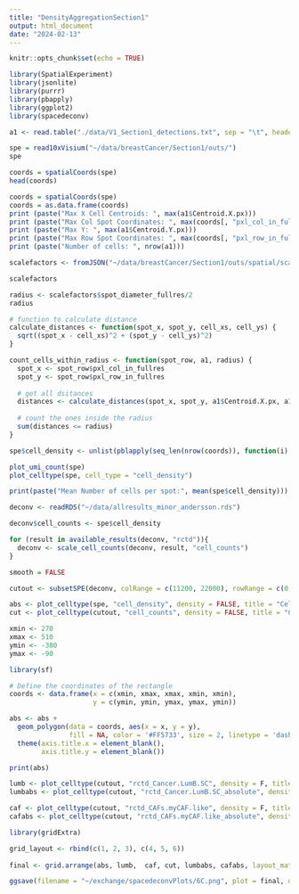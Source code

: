 ```yaml
---
title: "DensityAggregationSection1"
output: html_document
date: "2024-02-13"
---
```


```r
knitr::opts_chunk$set(echo = TRUE)
```


```r
library(SpatialExperiment)
library(jsonlite)
library(purrr)
library(pbapply)
library(ggplot2)
library(spacedeconv)
```

```r
a1 <- read.table("./data/V1_Section1_detections.txt", sep = "\t", header = T)
```

```r
spe = read10xVisium("~/data/breastCancer/Section1/outs/")
spe
```

```r
coords = spatialCoords(spe)
head(coords)
```

```r
coords = spatialCoords(spe)
coords = as.data.frame(coords)
print (paste("Max X Cell Centroids: ", max(a1$Centroid.X.px)))
print (paste("Max Col Spot Coordinates: ", max(coords[, "pxl_col_in_fullres"])))
print (paste("Max Y: ", max(a1$Centroid.Y.px)))
print (paste("Max Row Spot Coordinates: ", max(coords[, "pxl_row_in_fullres"])))
print (paste("Number of cells: ", nrow(a1)))
```

```r
scalefactors <- fromJSON("~/data/breastCancer/Section1/outs/spatial/scalefactors_json.json")

scalefactors
```

```r
radius <- scalefactors$spot_diameter_fullres/2
radius
```

```r
# function to calculate distance
calculate_distances <- function(spot_x, spot_y, cell_xs, cell_ys) {
  sqrt((spot_x - cell_xs)^2 + (spot_y - cell_ys)^2)
}

count_cells_within_radius <- function(spot_row, a1, radius) {
  spot_x <- spot_row$pxl_col_in_fullres 
  spot_y <- spot_row$pxl_row_in_fullres 
  
  # get all dsitances
  distances <- calculate_distances(spot_x, spot_y, a1$Centroid.X.px, a1$Centroid.Y.px)
  
  # count the ones inside the radius
  sum(distances <= radius)
}

```

```r
spe$cell_density <- unlist(pblapply(seq_len(nrow(coords)), function(i) count_cells_within_radius(coords[i, ], a1, radius), cl = 1))
```
```r
plot_umi_count(spe)
plot_celltype(spe, cell_type = "cell_density")
```
```r
print(paste("Mean Number of cells per spot:", mean(spe$cell_density)))
```


```r
deconv <- readRDS("~/data/allresults_minor_andersson.rds")
```

```r
deconv$cell_counts <- spe$cell_density
```

```r
for (result in available_results(deconv, "rctd")){
  deconv <- scale_cell_counts(deconv, result, "cell_counts")
}
```

```r
smooth = FALSE
```

```r
cutout <- subsetSPE(deconv, colRange = c(11200, 22000), rowRange = c(0, 15300))
```


```r
abs <- plot_celltype(spe, "cell_density", density = FALSE, title = "Cell counts", smooth = smooth, title_size = 25 )
cut <- plot_celltype(cutout, "cell_counts", density = FALSE, title = "Cell counts subset", smooth = smooth, title_size = 25 )
```

```r
xmin <- 270
xmax <- 510
ymin <- -380
ymax <- -90

library(sf)

# Define the coordinates of the rectangle
coords <- data.frame(x = c(xmin, xmax, xmax, xmin, xmin),
                     y = c(ymin, ymin, ymax, ymax, ymin))

abs <- abs +
  geom_polygon(data = coords, aes(x = x, y = y), 
               fill = NA, color = '#FF5733', size = 2, linetype = 'dashed') +
  theme(axis.title.x = element_blank(),
        axis.title.y = element_blank())

print(abs)
```

```r
lumb <- plot_celltype(cutout, "rctd_Cancer.LumB.SC", density = F, title = "Cancer (LumB)", smooth = smooth, title_size = 25 )
lumbabs <- plot_celltype(cutout, "rctd_Cancer.LumB.SC_absolute", density = F, title = "Cancer (LumB) absolute", smooth = smooth, title_size = 25 )

caf <- plot_celltype(cutout, "rctd_CAFs.myCAF.like", density = F, title = "myCAFs", smooth = smooth, title_size = 25 )
cafabs <- plot_celltype(cutout, "rctd_CAFs.myCAF.like_absolute", density = F, title = "myCAFs absolute", smooth = smooth, title_size = 25 )

```


```r
library(gridExtra)

grid_layout <- rbind(c(1, 2, 3), c(4, 5, 6))
  
final <- grid.arrange(abs, lumb,  caf, cut, lumbabs, cafabs, layout_matrix=grid_layout)

ggsave(filename = "~/exchange/spacedeconvPlots/6C.png", plot = final, dpi = 300)
```
